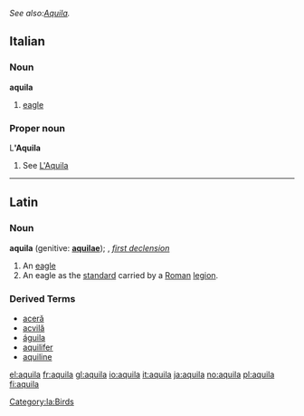 ''See also:[[Aquila]].''
==Italian==
===Noun===
'''aquila''' {{f}}

# [[eagle]]

===Proper noun===
L''''Aquila'''

# See [[L'Aquila]]

----

==Latin==
===Noun===
'''aquila''' (genitive: '''[[aquilae]]'''); {{f}}, ''[[Wiktionary Appendix:Latin first declension|first declension]]''

# An [[eagle]]
# An eagle as the [[standard]] carried by a [[Roman]] [[legion]].

===Derived Terms===
*[[aceră]]
*[[acvilă]]
*[[águila]] {{f}}
*[[aquilifer]]
*[[aquiline]]

[[Category:la:Birds]]

[[el:aquila]]
[[fr:aquila]]
[[gl:aquila]]
[[io:aquila]]
[[it:aquila]]
[[ja:aquila]]
[[no:aquila]]
[[pl:aquila]]
[[fi:aquila]]